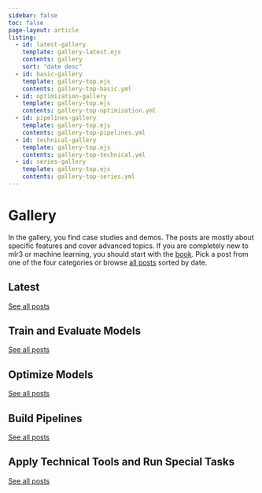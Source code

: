 ```yaml
---
sidebar: false
toc: false
page-layout: article
listing:
  - id: latest-gallery
    template: gallery-latest.ejs
    contents: gallery
    sort: "date desc"
  - id: basic-gallery
    template: gallery-top.ejs
    contents: gallery-top-basic.yml
  - id: optimization-gallery
    template: gallery-top.ejs
    contents: gallery-top-optimization.yml
  - id: pipelines-gallery
    template: gallery-top.ejs
    contents: gallery-top-pipelines.yml
  - id: technical-gallery
    template: gallery-top.ejs
    contents: gallery-top-technical.yml
  - id: series-gallery
    template: gallery-top.ejs
    contents: gallery-top-series.yml
---
```


# Gallery

In the gallery, you find case studies and demos.
The posts are mostly about specific features and cover advanced topics.
If you are completely new to mlr3 or machine learning, you should start with the [book](book.html).
Pick a post from one of the four categories or browse [all posts](gallery-all.html) sorted by date.

## Latest

```{=html}
<div class="gallery">
  <div class="gallery__icon-column">
      <i class="bi-clock-history gallery__icon"> </i>
  </div>
  <div class="gallery__list-column">
```

::: {#latest-gallery}
:::

```{=html}
  <span class="gallery__link">
    <a href="gallery-all.html">See all posts <i class="bi-arrow-right-short"> </i></a>
  </span>
  </div>
</div>
```

## Train and Evaluate Models

```{=html}
<div class="gallery">
  <div class="gallery__icon-column">
      <i class="bi-house-fill gallery__icon"> </i>
  </div>
  <div class="gallery__list-column">
```

::: {#basic-gallery}
:::

```{=html}
  <span class="gallery__link">
    <a href="gallery-all-basic.html">See all posts <i class="bi-arrow-right-short"> </i></a>
  </span>
  </div>
</div>
```


## Optimize Models

```{=html}
<div class="gallery">
  <div class="gallery__icon-column">
      <i class="bi-sliders gallery__icon"> </i>
  </div>
  <div class="gallery__list-column">
```

::: {#optimization-gallery}
:::

```{=html}
  <span class="gallery__link">
    <a href="gallery-all-optimization.html">See all posts <i class="bi-arrow-right-short"> </i></a>
  </span>
  </div>
</div>
```

## Build Pipelines

```{=html}
<div class="gallery">
  <div class="gallery__icon-column">
      <i class="bi-share gallery__icon"> </i>
  </div>
  <div class="gallery__list-column">
```

::: {#pipelines-gallery}
:::

```{=html}
  <span class="gallery__link">
    <a href="gallery-all-pipelines.html">See all posts <i class="bi-arrow-right-short"> </i></a>
  </span>
  </div>
</div>
```

## Apply Technical Tools and Run Special Tasks

```{=html}
<div class="gallery">
  <div class="gallery__icon-column">
      <i class="bi-wrench gallery__icon"> </i>
  </div>
  <div class="gallery__list-column">
```

::: {#technical-gallery}
:::

```{=html}
  <span class="gallery__link">
    <a href="gallery-all-technical.html">See all posts <i class="bi-arrow-right-short"> </i></a>
  </span>
  </div>
</div>
```
